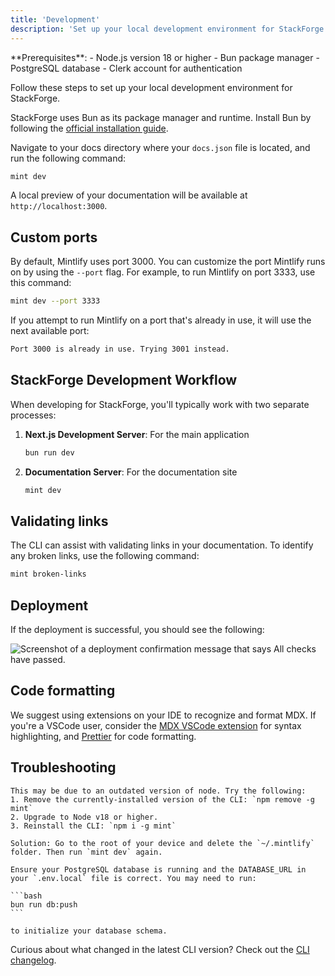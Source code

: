 ```yaml
---
title: 'Development'
description: 'Set up your local development environment for StackForge'
---
```


<Info>
  **Prerequisites**:
  - Node.js version 18 or higher
  - Bun package manager
  - PostgreSQL database
  - Clerk account for authentication
</Info>

Follow these steps to set up your local development environment for StackForge.

<Steps>
<Step title="Install Bun">

StackForge uses Bun as its package manager and runtime. Install Bun by following the [official installation guide](https://bun.sh/docs/installation).

</Step>

<Step title="Preview documentation locally">

Navigate to your docs directory where your `docs.json` file is located, and run the following command:

```bash
mint dev
```

A local preview of your documentation will be available at `http://localhost:3000`.

</Step>
</Steps>

## Custom ports

By default, Mintlify uses port 3000. You can customize the port Mintlify runs on by using the `--port` flag. For example, to run Mintlify on port 3333, use this command:

```bash
mint dev --port 3333
```

If you attempt to run Mintlify on a port that's already in use, it will use the next available port:

```md
Port 3000 is already in use. Trying 3001 instead.
```

## StackForge Development Workflow

When developing for StackForge, you'll typically work with two separate processes:

1. **Next.js Development Server**: For the main application
   ```bash
   bun run dev
   ```

2. **Documentation Server**: For the documentation site
   ```bash
   mint dev
   ```

## Validating links

The CLI can assist with validating links in your documentation. To identify any broken links, use the following command:

```bash
mint broken-links
```

## Deployment

If the deployment is successful, you should see the following:

<Frame>
  <img src="/images/checks-passed.png" alt="Screenshot of a deployment confirmation message that says All checks have passed." style={{ borderRadius: '0.5rem' }} />
</Frame>

## Code formatting

We suggest using extensions on your IDE to recognize and format MDX. If you're a VSCode user, consider the [MDX VSCode extension](https://marketplace.visualstudio.com/items?itemName=unifiedjs.vscode-mdx) for syntax highlighting, and [Prettier](https://marketplace.visualstudio.com/items?itemName=esbenp.prettier-vscode) for code formatting.

## Troubleshooting

<AccordionGroup>
  <Accordion title='Error: Could not load the "sharp" module using the darwin-arm64 runtime'>

    This may be due to an outdated version of node. Try the following:
    1. Remove the currently-installed version of the CLI: `npm remove -g mint`
    2. Upgrade to Node v18 or higher.
    3. Reinstall the CLI: `npm i -g mint`
  </Accordion>

  <Accordion title="Issue: Encountering an unknown error">
  
    Solution: Go to the root of your device and delete the `~/.mintlify` folder. Then run `mint dev` again.
  </Accordion>
  
  <Accordion title="Issue: Database connection errors">
  
    Ensure your PostgreSQL database is running and the DATABASE_URL in your `.env.local` file is correct. You may need to run:
    
    ```bash
    bun run db:push
    ```
    
    to initialize your database schema.
  </Accordion>
</AccordionGroup>

Curious about what changed in the latest CLI version? Check out the [CLI changelog](https://www.npmjs.com/package/mintlify?activeTab=versions).